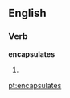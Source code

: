 
==English==

===Verb===
'''encapsulates'''

# {{third-person singular of|[[encapsulate]]}}

[[pt:encapsulates]]